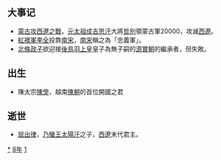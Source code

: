 {{yearTOC|1218|西夏'''[[光定|光定]]八年'''；大理'''[[天开|天开]]十四年'''；蒙古'''[[元太祖|太祖]]十三年'''；金'''[[興定|興定]]二年'''；南宋'''[[嘉定_(年号)|嘉定]]十一年'''；蒲鲜万奴'''[[天泰|天泰]]四年'''；越南'''[[建嘉|建嘉]]八年'''；日本'''[[建保|建保]]六年'''}}

== 大事记 ==
*[[蒙古攻西遼之戰|蒙古攻西遼之戰]]，[[元太祖|元太祖]][[成吉思汗|成吉思汗]]大將[[哲別|哲別]]領蒙古軍20000，攻滅[[西遼|西遼]]。
*[[紅襖軍|紅襖軍]][[李全|李全]]投靠[[南宋|南宋]]，[[南宋|南宋]]稱之為「忠義軍」。
*[[北條政子|北條政子]]欲迎接[[後鳥羽上皇|後鳥羽上皇]]皇子為無子嗣的[[源實朝|源實朝]]的繼承者，但失敗。

== 出生 ==
*陳太宗[[陳煚|陳煚]]，越南[[陳朝_(越南)|陳朝]]的首位開國之君

== 逝世 ==
{{Wikisource year mention}}
*[[屈出律|屈出律]]，[[乃蠻王|乃蠻王]][[太陽汗|太陽汗]]之子，[[西遼|西遼]]末代君主。

[[Category:1218年|*]]
[[Category:1210年代|8年]]
[[Category:13世纪各年|1]]